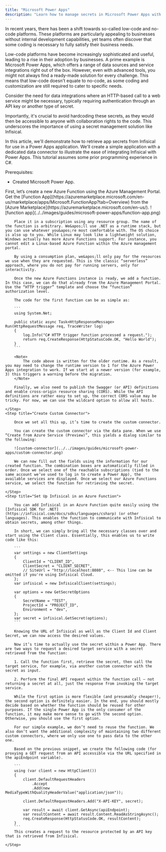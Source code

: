 ```yaml
---
title: "Microsoft Power Apps"
description: "Learn how to manage secrets in Microsoft Power Apps with Infisical."
---
```

In recent years, there has been a shift towards so-called low-code and no-code platforms. These platforms are particularly appealing to businesses without internal development capabilities, yet teams often discover that some coding is necessary to fully satisfy their business needs.

Low-code platforms have become increasingly sophisticated and useful, leading to a rise in their adoption by businesses. A prime example is Microsoft Power Apps, which offers a range of data sources and service integrations right out of the box. However, even with advanced tools, you might not always find a ready-made solution for every challenge. This means that low-code doesn't equate to no-code, as some coding and customization are still required to cater to specific needs.

Consider the need for data integrations where an HTTP-based call to a web service might be necessary, typically requiring authentication through an API key or another type of secret.

Importantly, it's crucial to avoid hardcoding these secrets, as they would then be accessible to anyone with collaboration rights to the code. This underscores the importance of using a secret management solution like Infisical.

In this article, we'll demonstrate how to retrieve app secrets from Infisical for use in a Power Apps application. We'll create a simple application with a dedicated data connector to illustrate the ease of integrating Infisical with Power Apps. This tutorial assumes some prior programming experience in C#.

Prerequisites: 
- Created Microsoft Power App.

<Steps>
    <Step title="Integrate an Azure Function Call">
        First, let’s create a new Azure Function using the Azure Management Portal. Get the [Function App](https://azuremarketplace.microsoft.com/en-us/marketplace/apps/Microsoft.FunctionApp?tab=Overview) from the [Azure Marketplace](https://azuremarketplace.microsoft.com/en-us/).
        ![function app](../../images/guides/microsoft-power-apps/function-app.png)

        Place it in a subscription using any resource group. The name of the function is arbitrary. We&apos;ll use .NET as a runtime stack, but you can use whatever you&apos;re most comfortable with. The OS choice is also up to you. While Linux may look like a lightweight solution, Windows actually has more Azure Functions support. For instance, you cannot edit a Linux-based Azure Function within the Azure management portal.
    
        By using a consumption plan, we&apos;ll only pay for the resources we use when they are requested. This is the classic “serverless” approach, where you do not pay for running servers, only for interactivity.

        Once the new Azure Functions instance is ready, we add a function. In this case, we can do that already from the Azure Management Portal. Use the “HTTP trigger” template and choose the “function” authorization level.

        The code for the first function can be as simple as:

        ```
        using System.Net;

        public static async Task<HttpResponseMessage> Run(HttpRequestMessage req, TraceWriter log)
        {
            log.Info("C# HTTP trigger function processed a request.");
            return req.CreateResponse(HttpStatusCode.OK, "Hello World");
        }
        ```

        <Note>
            The code above is written for the older runtime. As a result, you may need to change the runtime version to 1 for the Azure Power Apps integration to work. If we start at a newer version (for example, 3) this triggers a warning before the migration.
        </Note>

        Finally, we also need to publish the Swagger (or API) definitions and enable cross-origin resource sharing (CORS). While the API definitions are rather easy to set up, the correct CORS value may be tricky. For now, we can use the wildcard option to allow all hosts.

    </Step>
    <Step title="Create Custom Connector">

        Once we set all this up, it’s time to create the custom connector.

        You can create the custom connector via the data pane. When we use “Create from Azure Service (Preview)”, this yields a dialog similar to the following:

        ![custom-connector](../../images/guides/microsoft-power-apps/custom-connector.png)

        We can now fill out the fields using the information for our created function. The combination boxes are automatically filled in order. Once we select one of the reachable subscriptions (tied to the same account we’ve used to log in to create a Power App), the available services are displayed. Once we select our Azure Functions service, we select the function for retrieving the secret.

    </Step>
    <Step title="Set Up Infisical in an Azure Function">

        You can add Infisical in an Azure Function quite easily using the [Infisical SDK for .NET](https://infisical.com/docs/sdks/languages/csharp) (or other languages). This enables the function to communicate with Infisical to obtain secrets, among other things.

        In short, we can simply bring all the necessary classes over and start using the Client class. Essentially, this enables us to write code like this:

        ```
        var settings = new ClientSettings
        {
            ClientId = "CLIENT_ID",
            ClientSecret = "CLIENT_SECRET",
            // SiteUrl = "http://localhost:8080", <-- This line can be omitted if you're using Infisical Cloud.
        };
        var infisical = new InfisicalClient(settings);

        var options = new GetSecretOptions
        {
            SecretName = "TEST",
            ProjectId = "PROJECT_ID",
            Environment = "dev",
        };
        var secret = infisical.GetSecret(options);
        ```

        Knowing the URL of Infisical as well as the Client Id and Client Secret, we can now access the desired values.

        Now it’s time to actually use the secret within a Power App. There are two ways to request a desired target service with a secret retrieved from the function:

        1. Call the function first, retrieve the secret, then call the target service, for example, via another custom connector with the secret as input.

        2. Perform the final API request within the function call — not returning a secret at all, just the response from invoking the target service.

        While the first option is more flexible (and presumably cheaper!), the second option is definitely easier. In the end, you should mostly decide based on whether the function should be reused for other purposes. If the single Power App is the only consumer of the function, it may make more sense to go with the second option. Otherwise, you should use the first option.

        For our simple example, we don’t need to reuse the function. We also don’t want the additional complexity of maintaining two different custom connectors, where we only use one to pass data to the other one.

        Based on the previous snippet, we create the following code (for proxying a GET request from an API accessible via the URL specified in the apiEndpoint variable).

        ```
        using (var client = new HttpClient())
        {
            client.DefaultRequestHeaders
                .Accept
                .Add(new MediaTypeWithQualityHeaderValue("application/json"));

            client.DefaultRequestHeaders.Add("X-API-KEY", secret);

            var result = await client.GetAsync(apiEndpoint);
            var resultContent = await result.Content.ReadAsStringAsync();
            req.CreateResponse(HttpStatusCode.OK, resultContent);
        }
        ```
        This creates a request to the resource protected by an API key that is retrieved from Infisical.

    </Step>
</Steps>
